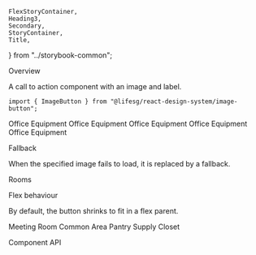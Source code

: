     FlexStoryContainer,
    Heading3,
    Secondary,
    StoryContainer,
    Title,
} from "../storybook-common";

<Meta title="General/ImageButton" component={ImageButton} />

<Title>Image Button</Title>

<Secondary>Overview</Secondary>

A call to action component with an image and label.

```tsx
import { ImageButton } from "@lifesg/react-design-system/image-button";
```

<Canvas>
    <Story name="ImageButton">
        <Wrapper>
            <Headings />
            <ImageButton imgSrc="https://cdn-icons-png.flaticon.com/512/4401/4401459.png">
                Office Equipment
            </ImageButton>
            <ImageButton
                selected
                imgSrc="https://cdn-icons-png.flaticon.com/512/4401/4401459.png"
            >
                Office Equipment
            </ImageButton>
            <ImageButton
                disabled
                imgSrc="https://cdn-icons-png.flaticon.com/512/4401/4401459.png"
            >
                Office Equipment
            </ImageButton>
            <ImageButton
                error
                imgSrc="https://cdn-icons-png.flaticon.com/512/4401/4401459.png"
            >
                Office Equipment
            </ImageButton>
            <ImageButton
                error
                selected
                imgSrc="https://cdn-icons-png.flaticon.com/512/4401/4401459.png"
            >
                Office Equipment
            </ImageButton>
        </Wrapper>
    </Story>
</Canvas>

<Heading3>Fallback</Heading3>

When the specified image fails to load, it is replaced by a fallback.

<Preview>
    <Story name="Fallback">
        <ImageButton
            disabled={false}
            imgSrc="https://cdn-icons-png.flaticon.com/512/10754/10754asdfads537.png"
            focusOutline="browser"
        >
            Rooms
        </ImageButton>
    </Story>
</Preview>

<Heading3>Flex behaviour</Heading3>

By default, the button shrinks to fit in a flex parent.

<Preview>
    <Story name="FlexibleWidth">
        <FlexStoryContainer>
            <ImageButton imgSrc="https://cdn-icons-png.flaticon.com/512/4401/4401459.png">
                Meeting Room
            </ImageButton>
            <ImageButton imgSrc="https://cdn-icons-png.flaticon.com/512/4401/4401459.png">
                Common Area
            </ImageButton>
            <ImageButton imgSrc="https://cdn-icons-png.flaticon.com/512/4401/4401459.png">
                Pantry
            </ImageButton>
            <ImageButton imgSrc="https://cdn-icons-png.flaticon.com/512/4401/4401459.png">
                Supply Closet
            </ImageButton>
        </FlexStoryContainer>
    </Story>
</Preview>

<Secondary>Component API</Secondary>

<PropsTable />
